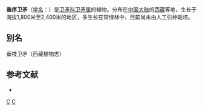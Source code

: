 {{Speciesbox 
| taxon = Euonymus pendulus
| authority = Wall. ex Roxb.
| image = Euonymus pendulus 9332.jpg
}}
'''垂序卫矛'''（[[学名|学名]]：{{lang|la|''Euonymus pendulus''}}）是[[卫矛科|卫矛科]][[卫矛属|卫矛属]]的植物。分布在[[中国大陆|中国大陆]]的[[西藏|西藏]]等地，生长于海拔1,800米至2,400米的地区，多生长在常绿林中，目前尚未由人工引种栽培。

== 别名 ==
垂枝卫矛（西藏植物志）

== 参考文献 ==
<div class="references-small">
* {{cite web| url =http://www.bioinfo.cn/db05/KmzwSpecies.php?action=view&id=2832| title =垂序卫矛| work =《中国高等植物数据库全库》| publisher =中国科学院微生物研究所| author =昆明植物研究所| accessdate =2009-02-23| deadurl =yes| archiveurl =https://web.archive.org/web/20160305005316/http://www.bioinfo.cn/db05/KmzwSpecies.php?action=view&id=2832| archivedate =2016-03-05}}
</div>
{{Taxonbar|from=Q1022244}}

[[Category:卫矛属|C]]
[[Category:西藏植物|C]]

{{植物小作品}}